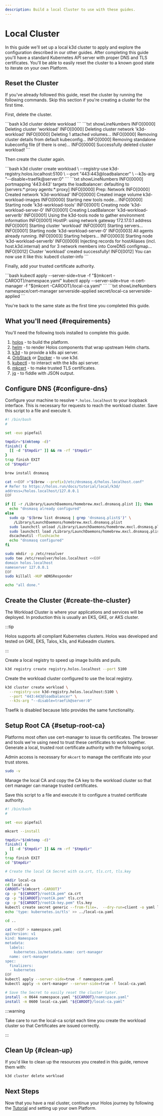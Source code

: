```yaml
---
description: Build a local Cluster to use with these guides.
---
```



# Local Cluster

In this guide we'll set up a local k3d cluster to apply and explore the
configuration described in our other guides.  After completing this guide you'll
have a standard Kubernetes API server with proper DNS and TLS certificates.
You'll be able to easily reset the cluster to a known good state to iterate on
your own Platform.

## Reset the Cluster

If you've already followed this guide, reset the cluster by running the
following commands.  Skip this section if you're creating a cluster for the
first time.

First, delete the cluster.

<Tabs groupId="k3d-cluster-delete">
  <TabItem value="command" label="Command">
```bash
k3d cluster delete workload
```
  </TabItem>
  <TabItem value="output" label="Output">
```txt showLineNumbers
INFO[0000] Deleting cluster 'workload'
INFO[0000] Deleting cluster network 'k3d-workload'
INFO[0000] Deleting 1 attached volumes...
INFO[0000] Removing cluster details from default kubeconfig...
INFO[0000] Removing standalone kubeconfig file (if there is one)...
INFO[0000] Successfully deleted cluster workload!
```
  </TabItem>
</Tabs>

Then create the cluster again.

<Tabs groupId="k3d-cluster-create">
  <TabItem value="command" label="Command">
```bash
k3d cluster create workload \
  --registry-use k3d-registry.holos.localhost:5100 \
  --port "443:443@loadbalancer" \
  --k3s-arg "--disable=traefik@server:0"
```
  </TabItem>
  <TabItem value="output" label="Output">
```txt showLineNumbers
INFO[0000] portmapping '443:443' targets the loadbalancer: defaulting to [servers:*:proxy agents:*:proxy]
INFO[0000] Prep: Network
INFO[0000] Created network 'k3d-workload'
INFO[0000] Created image volume k3d-workload-images
INFO[0000] Starting new tools node...
INFO[0000] Starting node 'k3d-workload-tools'
INFO[0001] Creating node 'k3d-workload-server-0'
INFO[0001] Creating LoadBalancer 'k3d-workload-serverlb'
INFO[0001] Using the k3d-tools node to gather environment information
INFO[0001] HostIP: using network gateway 172.17.0.1 address
INFO[0001] Starting cluster 'workload'
INFO[0001] Starting servers...
INFO[0001] Starting node 'k3d-workload-server-0'
INFO[0003] All agents already running.
INFO[0003] Starting helpers...
INFO[0003] Starting node 'k3d-workload-serverlb'
INFO[0009] Injecting records for hostAliases (incl. host.k3d.internal) and for 3 network members into CoreDNS configmap...
INFO[0012] Cluster 'workload' created successfully!
INFO[0012] You can now use it like this:
kubectl cluster-info
```
  </TabItem>
</Tabs>

Finally, add your trusted certificate authority.

<Tabs groupId="apply-local-ca">
  <TabItem value="command" label="Command">
```bash
kubectl apply --server-side=true -f "$(mkcert -CAROOT)/namespace.yaml"
kubectl apply --server-side=true -n cert-manager -f "$(mkcert -CAROOT)/local-ca.yaml"
```
  </TabItem>
  <TabItem value="output" label="Output">
```txt showLineNumbers
namespace/cert-manager serverside-applied
secret/local-ca serverside-applied
```
  </TabItem>
</Tabs>

You're back to the same state as the first time you completed this guide.

## What you'll need {#requirements}

You'll need the following tools installed to complete this guide.

1. [holos](/docs/install) - to build the platform.
2. [helm](https://helm.sh/docs/intro/install/) - to render Holos components that wrap upstream Helm charts.
3. [k3d](https://k3d.io/#installation) - to provide a k8s api server.
4. [OrbStack](https://docs.orbstack.dev/install) or [Docker](https://docs.docker.com/get-docker/) - to use k3d.
5. [kubectl](https://kubernetes.io/docs/tasks/tools/) - to interact with the k8s api server.
6. [mkcert](https://github.com/FiloSottile/mkcert?tab=readme-ov-file#installation) - to make trusted TLS certificates.
7. [jq](https://jqlang.github.io/jq/download/) - to fiddle with JSON output.

## Configure DNS {#configure-dns}

Configure your machine to resolve `*.holos.localhost` to your loopback
interface.  This is necessary for requests to reach the workload cluster.  Save
this script to a file and execute it.

```bash showLineNumbers
#! /bin/bash
#

set -euo pipefail

tmpdir="$(mktemp -d)"
finish() {
  [[ -d "$tmpdir" ]] && rm -rf "$tmpdir"
}
trap finish EXIT
cd "$tmpdir"

brew install dnsmasq

cat <<EOF >"$(brew --prefix)/etc/dnsmasq.d/holos.localhost.conf"
# Refer to https://holos.run/docs/tutorial/local/k3d/
address=/holos.localhost/127.0.0.1
EOF

if [[ -r /Library/LaunchDaemons/homebrew.mxcl.dnsmasq.plist ]]; then
  echo "dnsmasq already configured"
else
  sudo cp "$(brew list dnsmasq | grep 'dnsmasq.plist$')" \
    /Library/LaunchDaemons/homebrew.mxcl.dnsmasq.plist
  sudo launchctl unload /Library/LaunchDaemons/homebrew.mxcl.dnsmasq.plist
  sudo launchctl load /Library/LaunchDaemons/homebrew.mxcl.dnsmasq.plist
  dscacheutil -flushcache
  echo "dnsmasq configured"
fi

sudo mkdir -p /etc/resolver
sudo tee /etc/resolver/holos.localhost <<EOF
domain holos.localhost
nameserver 127.0.0.1
EOF
sudo killall -HUP mDNSResponder

echo "all done."
```

## Create the Cluster {#create-the-cluster}

The Workload Cluster is where your applications and services will be deployed.
In production this is usually an EKS, GKE, or AKS cluster.

:::tip

Holos supports all compliant Kubernetes clusters. Holos was developed and tested
on GKE, EKS, Talos, k3s, and Kubeadm clusters.

:::

Create a local registry to speed up image builds and pulls.

```bash
k3d registry create registry.holos.localhost --port 5100
```

Create the workload cluster configured to use the local registry.

```bash
k3d cluster create workload \
  --registry-use k3d-registry.holos.localhost:5100 \
  --port "443:443@loadbalancer" \
  --k3s-arg "--disable=traefik@server:0"
```

Traefik is disabled because Istio provides the same functionality.

## Setup Root CA {#setup-root-ca}

Platforms most often use cert-manager to issue tls certificates.  The browser
and tools we're using need to trust these certificates to work together.
Generate a local, trusted root certificate authority with the following script.

Admin access is necessary for `mkcert` to manage the certificate into your trust
stores.

```bash
sudo -v
```

Manage the local CA and copy the CA key to the workload cluster so that cert
manager can manage trusted certificates.

Save this script to a file and execute it to configure a trusted certificate
authority.

```bash showLineNumbers
#! /bin/bash
#

set -euo pipefail

mkcert --install

tmpdir="$(mktemp -d)"
finish() {
  [[ -d "$tmpdir" ]] && rm -rf "$tmpdir"
}
trap finish EXIT
cd "$tmpdir"

# Create the local CA Secret with ca.crt, tls.crt, tls.key

mkdir local-ca
cd local-ca
CAROOT="$(mkcert -CAROOT)"
cp -p "${CAROOT}/rootCA.pem" ca.crt
cp -p "${CAROOT}/rootCA.pem" tls.crt
cp -p "${CAROOT}/rootCA-key.pem" tls.key
kubectl create secret generic --from-file=.  --dry-run=client -o yaml local-ca > ../local-ca.yaml
echo 'type: kubernetes.io/tls' >> ../local-ca.yaml

cd ..

cat <<EOF > namespace.yaml
apiVersion: v1
kind: Namespace
metadata:
  labels:
    kubernetes.io/metadata.name: cert-manager
  name: cert-manager
spec:
  finalizers:
  - kubernetes
EOF
kubectl apply --server-side=true -f namespace.yaml
kubectl apply -n cert-manager --server-side=true -f local-ca.yaml

# Save the Secret to easily reset the cluster later.
install -m 0644 namespace.yaml "${CAROOT}/namespace.yaml"
install -m 0600 local-ca.yaml "${CAROOT}/local-ca.yaml"
```

:::warning

Take care to run the local-ca script each time you create the workload cluster
so that Certificates are issued correctly.

:::

## Clean Up {#clean-up}

If you'd like to clean up the resources you created in this guide, remove them
with:

```bash
k3d cluster delete workload
```

## Next Steps

Now that you have a real cluster, continue your Holos journey by following the
[Tutorial](../tutorial/1-overview.mdx) and setting up your own Platform.
